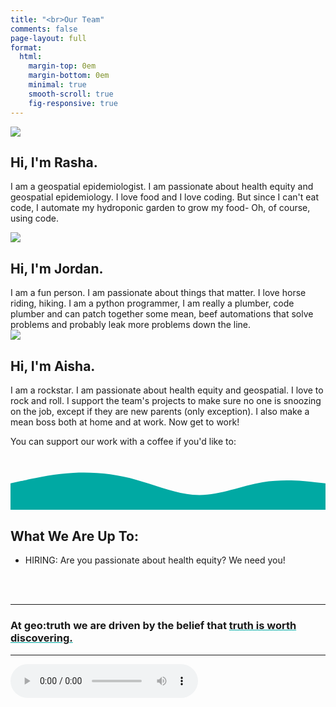```yaml
---
title: "<br>Our Team"
comments: false
page-layout: full
format:
  html: 
    margin-top: 0em
    margin-bottom: 0em
    minimal: true
    smooth-scroll: true
    fig-responsive: true
---
```


::: column-screen
```{=html}
<link rel="stylesheet" href="/html/landing_page_styles.css">






<div class="gradient_bg">
<div class="hero_image">
<img src="/img/rashaheadshot.JPG"/> </div>
<div class="hero_content">
<h2>Hi, I'm <span class="gradient_text">Rasha</span>.</h2></span>
I am a geospatial epidemiologist. I am passionate about health equity and geospatial epidemiology. I love food and I love coding. But since I can't eat code, I automate my hydroponic garden to grow my food- Oh, of course, using code. 

<p></p>



<div class="gradient_bg">
<div class="hero_image">
<img src="/img/g.gif"/> </div>
<div class="hero_content">
<h2>Hi, I'm <span class="gradient_text">Jordan</span>.</h2></span>
I am a fun person. I am passionate about things that matter. I love horse riding, hiking. I am a python programmer, I am really a plumber, code plumber and can patch together some mean, beef automations that solve problems and probably leak more problems down the line.


<div class="gradient_bg">
<div class="hero_image">
<img src="/img/g.gif"/> </div>
<div class="hero_content">
<h2>Hi, I'm <span class="gradient_text">Aisha</span>.</h2></span>
I am a rockstar. I am passionate about health equity and geospatial. I love to rock and roll. I support the team's projects to make sure no one is snoozing on the job, except if they are new parents (only exception). I also make a mean boss both at home and at work. Now get to work!

<p></p>

</div>
</div>





<p>

<div class="grid">
  <div class="g-col-12 g-col-md-8 align-self-center">
    <p>You can support our work with a coffee if you'd like to:
  <div class="g-col-12 g-col-md-4 align-self-center">
    <script type="text/javascript" src="https://cdnjs.buymeacoffee.com/1.0.0/button.prod.min.js" data-name="bmc-button" data-slug="geotruth" data-color="#DDDDDD" data-emoji=""  data-font="Poppins" data-text="Buy Us a Coffee" data-outline-color="#000000" data-font-color="#000000" data-coffee-color="#00A9A3" ></script>
  </div>  </div>  </div> 


<div id="dot_container">
</div>
</div>
    <svg id="bottom_wave" xmlns="http://www.w3.org/2000/svg" viewBox="0 0 1440 250">
        <path
                fill="#00A9A3"
                fill-opacity="1"
                d="M0,128L48,117.3C96,107,192,85,288,80C384,75,480,85,576,112C672,139,768,181,864,181.3C960,181,1056,139,1152,122.7C1248,107,1344,117,1392,122.7L1440,128L1440,320L1392,320C1344,320,1248,320,1152,320C1056,320,960,320,864,320C768,320,672,320,576,320C480,320,384,320,288,320C192,320,96,320,48,320L0,320Z"
        ></path>
    </svg>
 
    


<p>

</p>





<script src="html/jquery.min.js"></script>
<script src="html/TweenMax.min.js"></script>
<!--<script src="html/parallax.js"></script>-->
```
:::

## What We Are Up To:

-   HIRING: Are you passionate about health equity? We need you!

\
\

------------------------------------------------------------------------


```{=html}
<h3>At geo:truth we are driven by the belief that <span style='text-decoration: underline;text-decoration-color: #00A9A3;'>truth is worth discovering.</span></h3>
```

------------------------------------------------------------------------

<audio controls autoplay loop>

<source src="/audio/videosudden.mp4" type="audio/mpeg">

Your browser does not support the audio tag.</audio>


<!-- ```{css echo=FALSE} -->

<!-- .embed-container { -->

<!--     position: relative; -->

<!--     padding-bottom: 129%; -->

<!--     height: 0; -->

<!--     overflow: hidden; -->

<!--     max-width: 100%; -->

<!-- } -->

<!-- .embed-container iframe, -->

<!-- .embed-container object, -->

<!-- .embed-container embed { -->

<!--     position: absolute; -->

<!--     top: 0; -->

<!--     left: 0; -->

<!--     width: 100%; -->

<!--     height: 100%; -->

<!-- } -->

<!-- ``` -->

<!-- ```{=html} -->

<!-- <p class="text-center"> -->

<!--   <a class="btn btn-primary btn-lg cv-download" href="`r rmarkdown::metadata$cv$pdf`" target="_blank"> -->

<!--     <i class="fa-solid fa-file-arrow-down"></i>&ensp;Download current CV -->

<!--   </a> -->

<!-- </p> -->

<!-- <div class="embed-container"> -->

<!--   <iframe src="`r rmarkdown::metadata$cv$pdf`#toolbar=0" style="border: 0.5px"></iframe> -->

<!-- </div> -->

<!-- <p> -->

<!-- ``` -->
